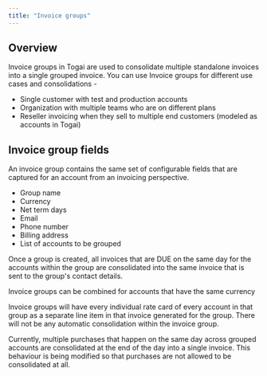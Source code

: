 ```yaml
---
title: "Invoice groups"
---
```


## Overview

Invoice groups in Togai are used to consolidate multiple standalone invoices into a single grouped invoice. You can use Invoice groups for different use cases and consolidations - 

* Single customer with test and production accounts
* Organization with multiple teams who are on different plans
* Reseller invoicing when they sell to multiple end customers (modeled as accounts in Togai)


## Invoice group fields

An invoice group contains the same set of configurable fields that are captured for an account from an invoicing perspective.

* Group name
* Currency
* Net term days
* Email
* Phone number
* Billing address
* List of accounts to be grouped

<Check> Once a group is created, all invoices that are DUE on the same day for the accounts within the group are consolidated into the same invoice that is sent to the group's contact details. </Check>

<Note>Invoice groups can be combined for accounts that have the same currency</Note>

<Info>Invoice groups will have every individual rate card of every account in that group as a separate line item in that invoice generated for the group. There will not be any automatic consolidation within the invoice group.</Info>

<Warning> Currently, multiple purchases that happen on the same day across grouped accounts are consolidated at the end of the day into a single invoice. This behaviour is being modified so that purchases are not allowed to be consolidated at all. </Warning>